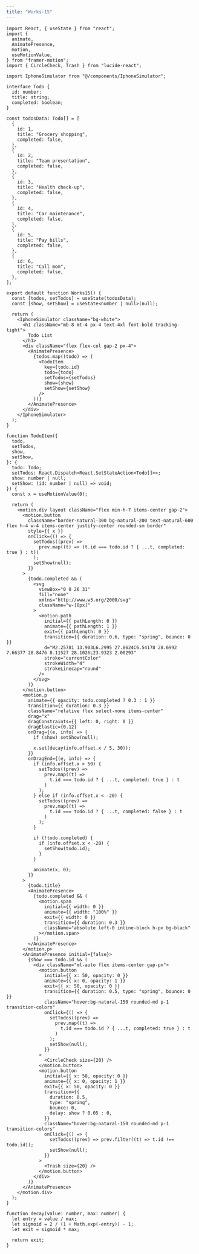 ```yaml
---
title: "Works-15"
---
```


<ComponentPreview name="works-15" />

<CodePreview>

```tsx showLineNumbers
import React, { useState } from "react";
import {
  animate,
  AnimatePresence,
  motion,
  useMotionValue,
} from "framer-motion";
import { CircleCheck, Trash } from "lucide-react";

import IphoneSimulator from "@/components/IphoneSimulator";

interface Todo {
  id: number;
  title: string;
  completed: boolean;
}

const todosData: Todo[] = [
  {
    id: 1,
    title: "Grocery shopping",
    completed: false,
  },
  {
    id: 2,
    title: "Team presentation",
    completed: false,
  },
  {
    id: 3,
    title: "Health check-up",
    completed: false,
  },
  {
    id: 4,
    title: "Car maintenance",
    completed: false,
  },
  {
    id: 5,
    title: "Pay bills",
    completed: false,
  },
  {
    id: 6,
    title: "Call mom",
    completed: false,
  },
];

export default function Works15() {
  const [todos, setTodos] = useState(todosData);
  const [show, setShow] = useState<number | null>(null);

  return (
    <IphoneSimulator className="bg-white">
      <h1 className="mb-8 mt-4 px-4 text-4xl font-bold tracking-tight">
        Todo List
      </h1>
      <div className="flex flex-col gap-2 px-4">
        <AnimatePresence>
          {todos.map((todo) => (
            <TodoItem
              key={todo.id}
              todo={todo}
              setTodos={setTodos}
              show={show}
              setShow={setShow}
            />
          ))}
        </AnimatePresence>
      </div>
    </IphoneSimulator>
  );
}

function TodoItem({
  todo,
  setTodos,
  show,
  setShow,
}: {
  todo: Todo;
  setTodos: React.Dispatch<React.SetStateAction<Todo[]>>;
  show: number | null;
  setShow: (id: number | null) => void;
}) {
  const x = useMotionValue(0);

  return (
    <motion.div layout className="flex min-h-7 items-center gap-2">
      <motion.button
        className="border-natural-300 bg-natural-200 text-natural-600 flex h-4 w-4 items-center justify-center rounded-sm border"
        style={{ x }}
        onClick={() => {
          setTodos((prev) =>
            prev.map((t) => (t.id === todo.id ? { ...t, completed: true } : t))
          );
          setShow(null);
        }}
      >
        {todo.completed && (
          <svg
            viewBox="0 0 26 31"
            fill="none"
            xmlns="http://www.w3.org/2000/svg"
            className="w-[8px]"
          >
            <motion.path
              initial={{ pathLength: 0 }}
              animate={{ pathLength: 1 }}
              exit={{ pathLength: 0 }}
              transition={{ duration: 0.6, type: "spring", bounce: 0 }}
              d="M2.25781 13.903L6.2995 27.8624C6.54178 28.6992 7.66377 28.8476 8.11527 28.1026L23.9323 2.00293"
              stroke="currentColor"
              strokeWidth="4"
              strokeLinecap="round"
            />
          </svg>
        )}
      </motion.button>
      <motion.p
        animate={{ opacity: todo.completed ? 0.3 : 1 }}
        transition={{ duration: 0.3 }}
        className="relative flex select-none items-center"
        drag="x"
        dragConstraints={{ left: 0, right: 0 }}
        dragElastic={0.12}
        onDrag={(e, info) => {
          if (show) setShow(null);

          x.set(decay(info.offset.x / 5, 30));
        }}
        onDragEnd={(e, info) => {
          if (info.offset.x > 50) {
            setTodos((prev) =>
              prev.map((t) =>
                t.id === todo.id ? { ...t, completed: true } : t
              )
            );
          } else if (info.offset.x < -20) {
            setTodos((prev) =>
              prev.map((t) =>
                t.id === todo.id ? { ...t, completed: false } : t
              )
            );
          }

          if (!todo.completed) {
            if (info.offset.x < -20) {
              setShow(todo.id);
            }
          }

          animate(x, 0);
        }}
      >
        {todo.title}
        <AnimatePresence>
          {todo.completed && (
            <motion.span
              initial={{ width: 0 }}
              animate={{ width: "100%" }}
              exit={{ width: 0 }}
              transition={{ duration: 0.3 }}
              className="absolute left-0 inline-block h-px bg-black"
            ></motion.span>
          )}
        </AnimatePresence>
      </motion.p>
      <AnimatePresence initial={false}>
        {show === todo.id && (
          <div className="ml-auto flex items-center gap-px">
            <motion.button
              initial={{ x: 50, opacity: 0 }}
              animate={{ x: 0, opacity: 1 }}
              exit={{ x: 50, opacity: 0 }}
              transition={{ duration: 0.5, type: "spring", bounce: 0 }}
              className="hover:bg-natural-150 rounded-md p-1 transition-colors"
              onClick={() => {
                setTodos((prev) =>
                  prev.map((t) =>
                    t.id === todo.id ? { ...t, completed: true } : t
                  )
                );
                setShow(null);
              }}
            >
              <CircleCheck size={20} />
            </motion.button>
            <motion.button
              initial={{ x: 50, opacity: 0 }}
              animate={{ x: 0, opacity: 1 }}
              exit={{ x: 50, opacity: 0 }}
              transition={{
                duration: 0.5,
                type: "spring",
                bounce: 0,
                delay: show ? 0.05 : 0,
              }}
              className="hover:bg-natural-150 rounded-md p-1 transition-colors"
              onClick={() => {
                setTodos((prev) => prev.filter((t) => t.id !== todo.id));
                setShow(null);
              }}
            >
              <Trash size={20} />
            </motion.button>
          </div>
        )}
      </AnimatePresence>
    </motion.div>
  );
}

function decay(value: number, max: number) {
  let entry = value / max;
  let sigmoid = 2 / (1 + Math.exp(-entry)) - 1;
  let exit = sigmoid * max;

  return exit;
}
```

</CodePreview>
